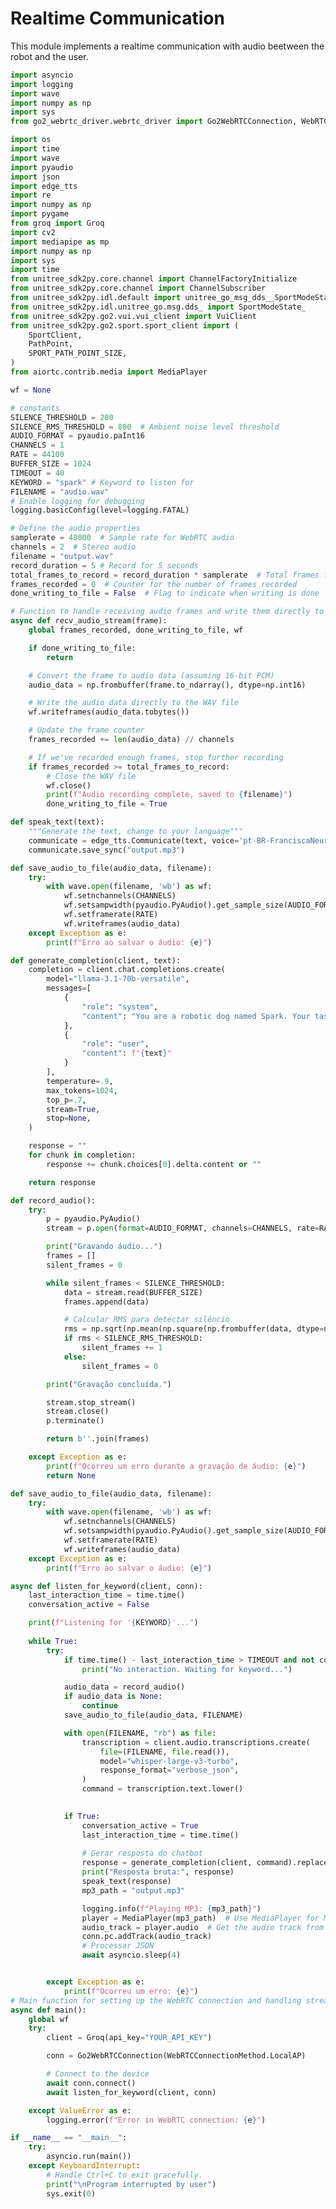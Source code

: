 # Realtime Communication
This module implements a realtime communication with audio beetween the robot and the user.

```python
import asyncio
import logging
import wave
import numpy as np
import sys
from go2_webrtc_driver.webrtc_driver import Go2WebRTCConnection, WebRTCConnectionMethod

import os
import time
import wave
import pyaudio
import json
import edge_tts
import re
import numpy as np
import pygame
from groq import Groq
import cv2
import mediapipe as mp
import numpy as np
import sys
import time
from unitree_sdk2py.core.channel import ChannelFactoryInitialize
from unitree_sdk2py.core.channel import ChannelSubscriber
from unitree_sdk2py.idl.default import unitree_go_msg_dds__SportModeState_
from unitree_sdk2py.idl.unitree_go.msg.dds_ import SportModeState_
from unitree_sdk2py.go2.vui.vui_client import VuiClient
from unitree_sdk2py.go2.sport.sport_client import (
    SportClient,
    PathPoint,
    SPORT_PATH_POINT_SIZE,
)
from aiortc.contrib.media import MediaPlayer

wf = None

# constants
SILENCE_THRESHOLD = 200
SILENCE_RMS_THRESHOLD = 800  # Ambient noise level threshold
AUDIO_FORMAT = pyaudio.paInt16
CHANNELS = 1
RATE = 44100
BUFFER_SIZE = 1024
TIMEOUT = 40
KEYWORD = "spark" # Keyword to listen for
FILENAME = "audio.wav"
# Enable logging for debugging
logging.basicConfig(level=logging.FATAL)

# Define the audio properties
samplerate = 48000  # Sample rate for WebRTC audio
channels = 2  # Stereo audio
filename = "output.wav"
record_duration = 5 # Record for 5 seconds
total_frames_to_record = record_duration * samplerate  # Total frames for the specified duration
frames_recorded = 0  # Counter for the number of frames recorded
done_writing_to_file = False  # Flag to indicate when writing is done

# Function to handle receiving audio frames and write them directly to file
async def recv_audio_stream(frame):
    global frames_recorded, done_writing_to_file, wf

    if done_writing_to_file:
        return

    # Convert the frame to audio data (assuming 16-bit PCM)
    audio_data = np.frombuffer(frame.to_ndarray(), dtype=np.int16)

    # Write the audio data directly to the WAV file
    wf.writeframes(audio_data.tobytes())

    # Update the frame counter
    frames_recorded += len(audio_data) // channels

    # If we've recorded enough frames, stop further recording
    if frames_recorded >= total_frames_to_record:
        # Close the WAV file
        wf.close()
        print(f"Audio recording complete, saved to {filename}")
        done_writing_to_file = True

def speak_text(text):
    """Generate the text, change to your language"""
    communicate = edge_tts.Communicate(text, voice='pt-BR-FranciscaNeural', rate='-10%')
    communicate.save_sync("output.mp3")  

def save_audio_to_file(audio_data, filename):
    try:
        with wave.open(filename, 'wb') as wf:
            wf.setnchannels(CHANNELS)
            wf.setsampwidth(pyaudio.PyAudio().get_sample_size(AUDIO_FORMAT))
            wf.setframerate(RATE)
            wf.writeframes(audio_data)
    except Exception as e:
        print(f"Erro ao salvar o áudio: {e}")

def generate_completion(client, text):
    completion = client.chat.completions.create(
        model="llama-3.1-70b-versatile",
        messages=[
            {
                "role": "system",
                "content": "You are a robotic dog named Spark. Your task is to help users with their questions about you. Do not introduce yourself every time; only do so if asked. You were built and created by Kair, Ytalo, Eduardo, Andre. You can only communicate and answer in the same language of the user."
            },
            {
                "role": "user",
                "content": f"{text}"
            }
        ],
        temperature=.9,
        max_tokens=1024,
        top_p=.7,
        stream=True,
        stop=None,
    )

    response = ""
    for chunk in completion:
        response += chunk.choices[0].delta.content or ""

    return response

def record_audio():
    try:
        p = pyaudio.PyAudio()
        stream = p.open(format=AUDIO_FORMAT, channels=CHANNELS, rate=RATE, input=True, frames_per_buffer=BUFFER_SIZE)

        print("Gravando áudio...")
        frames = []
        silent_frames = 0

        while silent_frames < SILENCE_THRESHOLD:
            data = stream.read(BUFFER_SIZE)
            frames.append(data)

            # Calcular RMS para detectar silêncio
            rms = np.sqrt(np.mean(np.square(np.frombuffer(data, dtype=np.int16))))
            if rms < SILENCE_RMS_THRESHOLD:
                silent_frames += 1
            else:
                silent_frames = 0

        print("Gravação concluída.")

        stream.stop_stream()
        stream.close()
        p.terminate()

        return b''.join(frames)

    except Exception as e:
        print(f"Ocorreu um erro durante a gravação de áudio: {e}")
        return None

def save_audio_to_file(audio_data, filename):
    try:
        with wave.open(filename, 'wb') as wf:
            wf.setnchannels(CHANNELS)
            wf.setsampwidth(pyaudio.PyAudio().get_sample_size(AUDIO_FORMAT))
            wf.setframerate(RATE)
            wf.writeframes(audio_data)
    except Exception as e:
        print(f"Erro ao salvar o áudio: {e}")

async def listen_for_keyword(client, conn):
    last_interaction_time = time.time()
    conversation_active = False

    print(f"Listening for '{KEYWORD}'...")
  
    while True:
        try:
            if time.time() - last_interaction_time > TIMEOUT and not conversation_active:
                print("No interaction. Waiting for keyword...")

            audio_data = record_audio()
            if audio_data is None:
                continue
            save_audio_to_file(audio_data, FILENAME)

            with open(FILENAME, "rb") as file:
                transcription = client.audio.transcriptions.create(
                    file=(FILENAME, file.read()),
                    model="whisper-large-v3-turbo",
                    response_format="verbose_json",
                )
                command = transcription.text.lower()
                       

            if True:
                conversation_active = True
                last_interaction_time = time.time()
                
                # Gerar resposta do chatbot
                response = generate_completion(client, command).replace("\"", "").replace("'", "\"")
                print("Resposta bruta:", response)
                speak_text(response)
                mp3_path = "output.mp3"

                logging.info(f"Playing MP3: {mp3_path}")
                player = MediaPlayer(mp3_path)  # Use MediaPlayer for MP3
                audio_track = player.audio  # Get the audio track from the player
                conn.pc.addTrack(audio_track)      
                # Processar JSON
                await asyncio.sleep(4)


        except Exception as e:
            print(f"Ocorreu um erro: {e}")
# Main function for setting up the WebRTC connection and handling streams
async def main():
    global wf
    try:
        client = Groq(api_key="YOUR_API_KEY")

        conn = Go2WebRTCConnection(WebRTCConnectionMethod.LocalAP)

        # Connect to the device
        await conn.connect()
        await listen_for_keyword(client, conn)

    except ValueError as e:
        logging.error(f"Error in WebRTC connection: {e}")

if __name__ == "__main__":
    try:
        asyncio.run(main())
    except KeyboardInterrupt:
        # Handle Ctrl+C to exit gracefully.
        print("\nProgram interrupted by user")
        sys.exit(0)
```